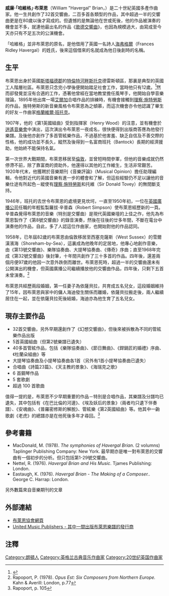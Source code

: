 {{Infobox classical
| 中文名 = 布萊恩
| 画像 = Havergal Brian.jpg
| 附注 =      
| 原文名 = Havergal Brian
| 国别 = 英国    
| 出生日期 = 1876年1月29日
| 出生地 = {{UK}}[[斯塔福德郡|斯塔福德郡]][[特倫特河畔斯托克|特倫特河畔斯托克]]
| 逝世日期 = 1972年11月28日
| 逝世地 = [[蕭勒姆|蕭勒姆]]
| 所属时期 = 二十世纪
| 所属乐派 =  
| 擅长作品类型 = 管絃樂
| 代表作 = 32首交響曲
| 师从 = 
| 学生 = 
| 官方网站 = 
}}

'''威廉·「哈維格」·布萊恩'''（William "Havergal" Brian，{{bd|1876年|1月29日|1972年|11月28日}}）是二十世紀英國多產作曲家。他一生共創作了32首交響曲，二百多首各類型的作品，其中超過一半的交響曲更是在80歲以後才寫成的。但遺憾的是無論他在世或死後，他的作品被演奏的機會並不多，就連他最出名的作品《[[第1號交響曲_(布萊恩)|歌德交響曲]]》，也因為規模過大，由寫成至今天亦只有不足五次的公演機會。

「哈維格」並非布萊恩的原名，是他借用了英國一名詩人[[海弗格爾|海弗格爾]]（Frances Ridley Havergal）的姓氏，後來這個借來的名就成為他日後創時的名稱。

==生平==
布萊恩出身於英國[[斯塔福德郡|斯塔福德郡]]的[[特倫特河畔斯托克|特倫特河畔斯托克]]德雷斯頓區，那裏是典型的英國工人階層社區。布萊恩只念完小學後便開始踏足社會工作，當時他只有12歲。<ref>{{Cite web |url=http://www.havergalbrian.org/theman.htm |title=存档副本 |accessdate=2011-08-28 |archive-date=2011-08-09 |archive-url=https://web.archive.org/web/20110809152451/http://www.havergalbrian.org/theman.htm |dead-url=no }}</ref>然而卻發覺並沒有合適的工作，憑著他曾經在當地教堂擔任風琴手，他開始自學音樂理論，1895年他出席一場[[艾爾加|艾爾加]]合唱作品的排練時，有機會接觸到[[理察·施特勞斯|理察·施特勞斯]]的作品，施特勞斯的新音樂風格令布萊恩為之傾慕，而這次機會亦令他認識了畢生的好友－作曲家[[格蘭維爾·班托克|格蘭維爾·班托克]]。

1907年，他的《第1英國組曲》受到指揮家{{link-en|亨利活特|Henry Wood}}（Henry Wood）的注意，並有機會於[[逍遙音樂會|逍遙音樂會]]中演出，這次演出令布萊恩一夜成名，很快便得到出版商答應為他發行樂譜。及後他亦創作了多首管絃樂作品，不過基於他害羞、缺乏自信及不善交際的性格，他的成功並不長久，縱然及後得到一名富商班托（Bantock）長期的經濟援助，他始終不能保持名氣。

第一次世界大戰期間，布萊恩移居至[[倫敦|倫敦]]，並曾短時間參軍，但他的音樂成就仍然停滯不前，除了靠富商的資助外，他還得以其他的工作維生，生活非常艱苦。1920年代末，他獲聘於音樂期刊《音樂評論》（Musical Opinion）擔任助理編輯，令他對近代的英國音樂有進一步的體會和了解，但這些經驗仍不足以讓他的音樂仕途有所起色－縱使有[[理察·施特勞斯|理察·施特勞斯]]和托維（Sir Donald Tovey）的無間斷支持。

1946年，班托的去世令布萊恩的處境更見坎坷，一直至1950年初，一位在[[英國廣播公司|英國廣播公司]]任職的年輕監製羅拔·辛普森（Robert Simpson）使布萊恩經歷新的一頁。辛普森覺得布萊恩的音樂（特別是交響曲）是現代英國樂壇的上佳之作，他先為布萊恩製作了《第8號交響曲》的錄音演奏，然後在往後的廿多年間，不斷在電台中演奏他的作品，自此，多了人認這位作曲家，也開始對他的作品認同。

1958年，已年屆82歲的布萊恩由倫敦移居至西塞克薩斯（West Sussex）的雪爾漢濱海（Shoreham-by-Sea），這裏成為他晚年的定居地，他專心地創作音樂，由《第13號交響曲》、樂隊協奏曲、大提琴協奏曲、《傳奇》序曲；直至1968年完成《第32號交響曲》後封筆，十年間共創作了三十多首的作品。四年後，還差兩個月便97歲的他因一次意外跌倒而離世。布萊恩死時，超過一半的交響曲還未有公開演出的機會，但英國廣播公司繼續播放他的交響曲作品，四年後，只剩下五首未曾演奏。<ref>Rapoport, P. (1978). ''Opus Est: Six Composers from Northern Europe.'' Kahn & Averill: London,  p.77</ref>

布萊恩共經歷兩段婚姻，第一任妻子為依薩貝拉，共育成五名兒女，這段婚姻維持了15年，因布萊恩與家中的傭人海迪發生關係而離婚，依薩貝拉搬走後，兩人繼續居住在一起，並在依薩貝拉死後結婚，海迪亦為他生育了五名兒女。

==現存主要作品==
* 32首交響曲，另外早期還創作了《幻想交響曲》，但後來被拆散為不同的管絃樂作品出版
* 5首英國組曲（但第2號樂譜已遺失）
* 40多首管絃作品，包括《樂隊協奏曲》、《節日舞曲》、《銲鍋匠的婚禮》序曲、《杜蘭朵組曲》等
* 大提琴協奏曲及小提琴協奏曲各1首（另外有1首小提琴協奏曲已遺失）
* 合唱曲《詩篇23篇》、《天主教的景象》、《海瑞克之歌》
* 6 首鋼琴作品
* 5 套歌劇
* 超過 100 首歌曲

值得一提的是，布萊恩不少早期重要的作品－特別是合唱作品，其樂譜及分譜均已遺失，其中包括有《在巴比倫的河邊》、《埃及妖后的景象》（兩者均只遺下伴奏譜）、《安魂曲》、《普羅密修斯的解脫》、管絃樂《第2英國組曲》等。他其中一齣歌劇《老虎》的總譜亦是在他死後多年才尋回。<ref>Rapoport, p. 105</ref>

==參考書籍==
*MacDonald, M. (1978). ''The symphonies of Havergal Brian''. (2 volumns) Taplinger Publishing Company: New York.  最早期亦是唯一對布萊恩的交響曲有一個初步的分析。但只包括第1-29號交響曲。
*Nettel, R. (1976). ''Havergal Brian and His Music''. Tjames Publishing: London.
*Eastaugh, K. (1976). ''Havergal Brian - The Making of a Composer.''. George C. Harrap: London.

另外數篇來自音樂期刊的文章

==外部連結==
*[http://www.havergalbrian.org/ 布萊恩協會網頁]{{Wayback|url=http://www.havergalbrian.org/ |date=20161208080917 }}
*[https://web.archive.org/web/20110808011207/http://www.ump.co.uk/cathire.htm#Brian United Music Publishers - 其中一間出版布萊恩樂譜的發行商]

==注釋==
{{reflist}}

{{Authority control}}

{{DEFAULTSORT:Brian, Havergal}}
[[Category:朗頓人|Category:朗頓人]]
[[Category:英格兰古典音乐作曲家|Category:英格兰古典音乐作曲家]]
[[Category:20世纪英国作曲家|Category:20世纪英国作曲家]]